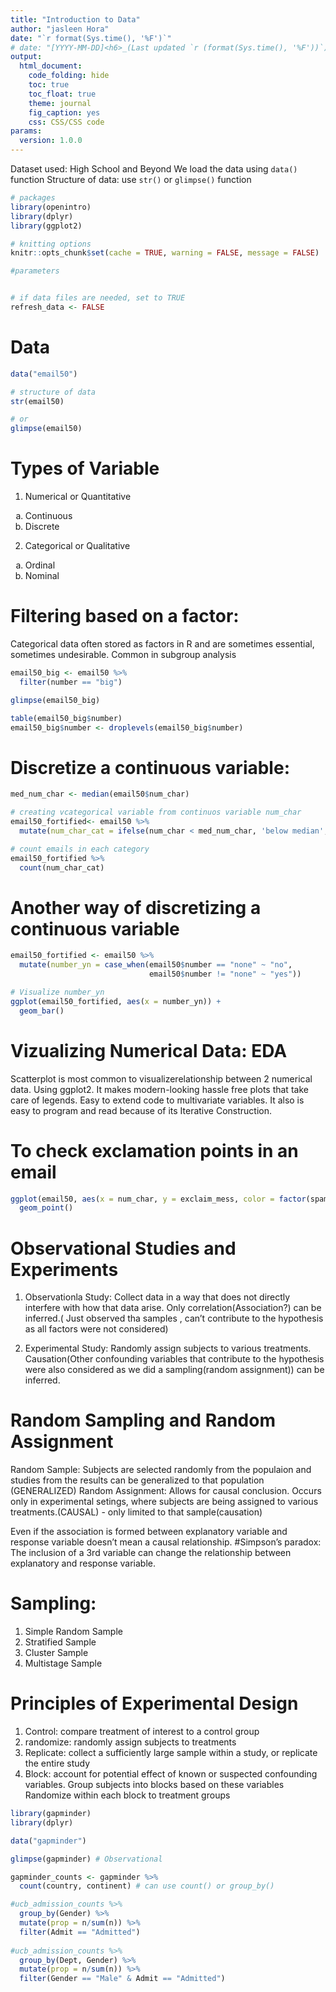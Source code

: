 ```yaml
---
title: "Introduction to Data"
author: "jasleen Hora"
date: "`r format(Sys.time(), '%F')`"
# date: "[YYYY-MM-DD]<h6>_(Last updated `r (format(Sys.time(), '%F'))`)_</h6>"
output:
  html_document:
    code_folding: hide
    toc: true
    toc_float: true
    theme: journal
    fig_caption: yes
    css: CSS/CSS code
params:
  version: 1.0.0
---
```

Dataset used: High School and Beyond
We load the data using `data()` function 
Structure of data: use `str()` or `glimpse()` function

```r
# packages
library(openintro)
library(dplyr)
library(ggplot2)

# knitting options
knitr::opts_chunk$set(cache = TRUE, warning = FALSE, message = FALSE)

#parameters


# if data files are needed, set to TRUE
refresh_data <- FALSE
```

# Data

```r
data("email50")

# structure of data
str(email50)

# or
glimpse(email50)
```

# Types of Variable
1) Numerical or Quantitative
  a) Continuous
  b) Discrete
2) Categorical or Qualitative
  a) Ordinal
  b) Nominal

# Filtering based on a factor:
Categorical data often stored as factors in R and are sometimes essential, sometimes undesirable.
Common in subgroup analysis


```r
email50_big <- email50 %>%
  filter(number == "big")

glimpse(email50_big)

table(email50_big$number)
email50_big$number <- droplevels(email50_big$number)
```

# Discretize a continuous variable:
```r
med_num_char <- median(email50$num_char)

# creating vcategorical variable from continuos variable num_char
email50_fortified<- email50 %>%
  mutate(num_char_cat = ifelse(num_char < med_num_char, 'below median', 'at or above median'))

# count emails in each category
email50_fortified %>%
  count(num_char_cat)
```

# Another way of discretizing a continuous variable 
```r
email50_fortified <- email50 %>%
  mutate(number_yn = case_when(email50$number == "none" ~ "no",
                               email50$number != "none" ~ "yes"))

# Visualize number_yn
ggplot(email50_fortified, aes(x = number_yn)) + 
  geom_bar()
```

# Vizualizing Numerical Data: EDA
Scatterplot is most common to visualizerelationship between 2 numerical data. Using ggplot2. It makes modern-looking hassle free plots that take care of legends. Easy to extend code to multivariate variables. It also is easy to program and read because of its Iterative Construction.

# To check exclamation points in an email
```r
ggplot(email50, aes(x = num_char, y = exclaim_mess, color = factor(spam))) + 
  geom_point()
```

# Observational Studies and Experiments
1) Observationla Study:
Collect data in a way that does not directly interfere with how that data arise. Only correlation(Association?) can be inferred.( Just observed tha samples , can't contribute to the hypothesis as all factors were not considered)

2) Experimental Study:
Randomly assign subjects to various treatments. Causation(Other confounding variables that contribute to the hypothesis were also considered as we did a sampling(random assignment)) can be inferred.

# Random Sampling and Random Assignment
Random Sample: Subjects are selected randomly from the populaion and studies from the results can be generalized to that population (GENERALIZED)
Random Assignment: Allows for causal conclusion. Occurs only in experimental setings, where subjects are being assigned to various treatments.(CAUSAL) - only limited to that sample(causation)

Even if the association is formed between explanatory variable and response variable doesn't mean a causal relationship. #Simpson's paradox: The inclusion of a 3rd variable can change the relationship between explanatory and response variable.

# Sampling:
1) Simple Random Sample
2) Stratified Sample
3) Cluster Sample
4) Multistage Sample

# Principles of Experimental Design
1) Control: compare treatment of interest to a control group
2) randomize: randomly assign subjects to treatments
3) Replicate: collect a sufficiently large sample within a study, or replicate the entire study
4) Block: account for potential effect of known or suspected confounding variables. 
  Group subjects into blocks based on these variables
  Randomize within each block to treatment groups

```r
library(gapminder)
library(dplyr)

data("gapminder")

glimpse(gapminder) # Observational

gapminder_counts <- gapminder %>%
  count(country, continent) # can use count() or group_by()

#ucb_admission_counts %>%
  group_by(Gender) %>%
  mutate(prop = n/sum(n)) %>%
  filter(Admit == "Admitted")
  
#ucb_admission_counts %>%
  group_by(Dept, Gender) %>%
  mutate(prop = n/sum(n)) %>%
  filter(Gender == "Male" & Admit == "Admitted")

```


